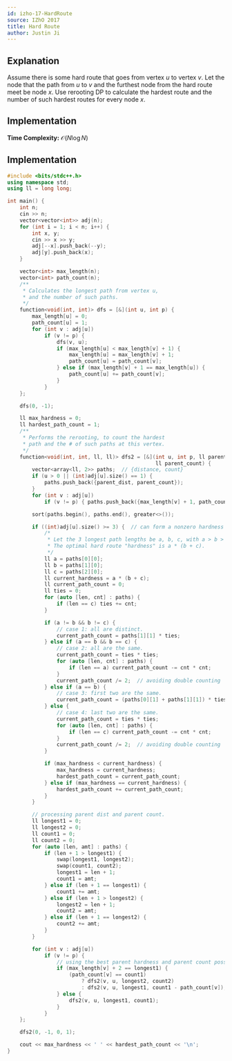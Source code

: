 ```yaml
---
id: izho-17-HardRoute
source: IZhO 2017
title: Hard Route
author: Justin Ji
---
```


## Explanation

Assume there is some hard route that goes from vertex $u$ to vertex $v$.
Let the node that the path from $u$ to $v$ and the furthest node from the hard route meet be node $x$.
Use rerooting DP to calculate the hardest route and the number of such hardest routes for every node $x$.

## Implementation

**Time Complexity:** $\mathcal{O}(N\log{N})$

## Implementation

```cpp
#include <bits/stdc++.h>
using namespace std;
using ll = long long;

int main() {
	int n;
	cin >> n;
	vector<vector<int>> adj(n);
	for (int i = 1; i < n; i++) {
		int x, y;
		cin >> x >> y;
		adj[--x].push_back(--y);
		adj[y].push_back(x);
	}

	vector<int> max_length(n);
	vector<int> path_count(n);
	/**
	 * Calculates the longest path from vertex u,
	 * and the number of such paths.
	 */
	function<void(int, int)> dfs = [&](int u, int p) {
		max_length[u] = 0;
		path_count[u] = 1;
		for (int v : adj[u])
			if (v != p) {
				dfs(v, u);
				if (max_length[u] < max_length[v] + 1) {
					max_length[u] = max_length[v] + 1;
					path_count[u] = path_count[v];
				} else if (max_length[v] + 1 == max_length[u]) {
					path_count[u] += path_count[v];
				}
			}
	};

	dfs(0, -1);

	ll max_hardness = 0;
	ll hardest_path_count = 1;
	/**
	 * Performs the rerooting, to count the hardest
	 * path and the # of such paths at this vertex.
	 */
	function<void(int, int, ll, ll)> dfs2 = [&](int u, int p, ll parent_dist,
	                                            ll parent_count) {
		vector<array<ll, 2>> paths;  // {distance, count}
		if (u > 0 || (int)adj[u].size() == 1) {
			paths.push_back({parent_dist, parent_count});
		}
		for (int v : adj[u])
			if (v != p) { paths.push_back({max_length[v] + 1, path_count[v]}); }

		sort(paths.begin(), paths.end(), greater<>());

		if ((int)adj[u].size() >= 3) {  // can form a nonzero hardness route
			/*
			 * Let the 3 longest path lengths be a, b, c, with a > b > c.
			 * The optimal hard route "hardness" is a * (b + c).
			 */
			ll a = paths[0][0];
			ll b = paths[1][0];
			ll c = paths[2][0];
			ll current_hardness = a * (b + c);
			ll current_path_count = 0;
			ll ties = 0;
			for (auto [len, cnt] : paths) {
				if (len == c) ties += cnt;
			}

			if (a != b && b != c) {
				// case 1: all are distinct.
				current_path_count = paths[1][1] * ties;
			} else if (a == b && b == c) {
				// case 2: all are the same.
				current_path_count = ties * ties;
				for (auto [len, cnt] : paths) {
					if (len == a) current_path_count -= cnt * cnt;
				}
				current_path_count /= 2;  // avoiding double counting
			} else if (a == b) {
				// case 3: first two are the same.
				current_path_count = (paths[0][1] + paths[1][1]) * ties;
			} else {
				// case 4: last two are the same.
				current_path_count = ties * ties;
				for (auto [len, cnt] : paths) {
					if (len == c) current_path_count -= cnt * cnt;
				}
				current_path_count /= 2;  // avoiding double counting
			}

			if (max_hardness < current_hardness) {
				max_hardness = current_hardness;
				hardest_path_count = current_path_count;
			} else if (max_hardness == current_hardness) {
				hardest_path_count += current_path_count;
			}
		}

		// processing parent dist and parent count.
		ll longest1 = 0;
		ll longest2 = 0;
		ll count1 = 0;
		ll count2 = 0;
		for (auto [len, amt] : paths) {
			if (len + 1 > longest1) {
				swap(longest1, longest2);
				swap(count1, count2);
				longest1 = len + 1;
				count1 = amt;
			} else if (len + 1 == longest1) {
				count1 += amt;
			} else if (len + 1 > longest2) {
				longest2 = len + 1;
				count2 = amt;
			} else if (len + 1 == longest2) {
				count2 += amt;
			}
		}

		for (int v : adj[u])
			if (v != p) {
				// using the best parent hardness and parent count possible.
				if (max_length[v] + 2 == longest1) {
					(path_count[v] == count1)
					    ? dfs2(v, u, longest2, count2)
					    : dfs2(v, u, longest1, count1 - path_count[v]);
				} else {
					dfs2(v, u, longest1, count1);
				}
			}
	};

	dfs2(0, -1, 0, 1);

	cout << max_hardness << ' ' << hardest_path_count << '\n';
}
```
